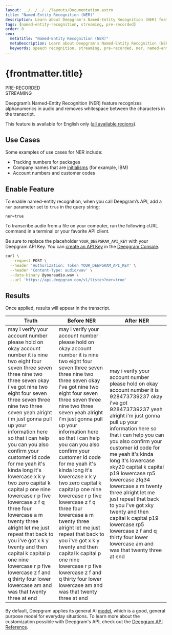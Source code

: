 ---
layout: ../../../../layouts/Documentation.astro
title: "Named-Entity Recognition (NER)"
description: Learn about Deepgram's Named-Entity Recognition (NER) feature, which recognizes alphanumerics in audio and removes whitespace between the characters in the transcript.
tags: [named-entity-recognition, streaming, pre-recorded]
order: 8
seo:
  metaTitle: "Named-Entity Recognition (NER)"
  metaDescription: Learn about Deepgram's Named-Entity Recognition (NER) feature, which recognizes alphanumerics in audio and removes whitespace between the characters in the transcript.
  keywords: speech recognition, streaming, pre-recorded, ner, named-entity recognition, named entity, alphanumerics
---

# {frontmatter.title}

<div class="badge">PRE-RECORDED</div>
<div class="badge">STREAMING</div>

Deepgram’s Named-Entity Recognition (NER) feature recognizes alphanumerics in audio and removes whitespace between the characters in the transcript.

<Alert type="warning">

This feature is available for English only ([all available regions](/documentation/features/language/#enable-feature)).

</Alert>

## Use Cases

Some examples of use cases for NER include:

- Tracking numbers for packages
- Company names that are [initialisms](/documentation/glossary/#I) (for example, IBM)
- Account numbers and customer codes

## Enable Feature

To enable named-entity recognition, when you call Deepgram’s API, add a `ner` parameter set to `true` in the query string:

`ner=true`

To transcribe audio from a file on your computer, run the following cURL command in a terminal or your favorite API client.

<Alert type="info">

Be sure to replace the placeholder `YOUR_DEEPGRAM_API_KEY` with your Deepgram API Key. You can [create an API Key](/documentation/getting-started/authentication/#create-an-api-key) in the [Deepgram Console](https://console.deepgram.com).

</Alert>

<CodeGroup title="curl">

<CodeBlock label="curl" active>

```bash
curl \
  --request POST \
  --header 'Authorization: Token YOUR_DEEPGRAM_API_KEY' \
  --header 'Content-Type: audio/wav' \
  --data-binary @youraudio.wav \
  --url 'https://api.deepgram.com/v1/listen?ner=true'
```

</CodeBlock>

</CodeGroup>

## Results

Once applied, results will appear in the transcript.

| Truth                                                                                                                                                                                                                                                                                                                                                                                                                                                                                                                                                                                                                                                                                                                                | Before NER                                                                                                                                                                                                                                                                                                                                                                                                                                                                                                                                                                                                                                                                                                                           | After NER                                                                                                                                                                                                                                                                                                                                                                                                                                                                                                                                                                      |
| ------------------------------------------------------------------------------------------------------------------------------------------------------------------------------------------------------------------------------------------------------------------------------------------------------------------------------------------------------------------------------------------------------------------------------------------------------------------------------------------------------------------------------------------------------------------------------------------------------------------------------------------------------------------------------------------------------------------------------------ | ------------------------------------------------------------------------------------------------------------------------------------------------------------------------------------------------------------------------------------------------------------------------------------------------------------------------------------------------------------------------------------------------------------------------------------------------------------------------------------------------------------------------------------------------------------------------------------------------------------------------------------------------------------------------------------------------------------------------------------ | ------------------------------------------------------------------------------------------------------------------------------------------------------------------------------------------------------------------------------------------------------------------------------------------------------------------------------------------------------------------------------------------------------------------------------------------------------------------------------------------------------------------------------------------------------------------------------ |
| may i verify your account number please hold on okay account number it is nine two eight four seven three seven three nine two three seven okay i've got nine two eight four seven three seven three nine two three seven yeah alright i'm just gonna pull up your information here so that i can help you can you also confirm your customer id code for me yeah it's kinda long it's lowercase x k y two zero capital k capital p one nine lowercase r p five lowercase z f q three four lowercase a m twenty three alright let me just repeat that back to you i've got x k y twenty and then capital k capital p one nine lowercase r p five lowercase z f and q thirty four lower lowercase am and was that twenty three at end | may i verify your account number please hold on okay account number it is nine two eight four seven three seven three nine two three seven okay i've got nine two eight four seven three seven three nine two three seven yeah alright i'm just gonna pull up your information here so that i can help you can you also confirm your customer id code for me yeah it's kinda long it's lowercase x k y two zero capital k capital p one nine lowercase r p five lowercase z f q three four lowercase a m twenty three alright let me just repeat that back to you i've got x k y twenty and then capital k capital p one nine lowercase r p five lowercase z f and q thirty four lower lowercase am and was that twenty three at end | may i verify your account number please hold on okay account number it is 928473739237 okay i've got 928473739237 yeah alright i'm just gonna pull up your information here so that i can help you can you also confirm your customer id code for me yeah it's kinda long it's lowercase xky20 capital k capital p19 lowercase rp5 lowercase zfq34 lowercase a m twenty three alright let me just repeat that back to you i've got xky twenty and then capital k capital p19 lowercase rp5 lowercase z f and q thirty four lower lowercase am and was that twenty three at end |

<Alert type="info">

By default, Deepgram applies its general AI [model](/api-reference/#model-pr), which is a good, general purpose model for everyday situations. To learn more about the customization possible with Deepgram's API, check out the [Deepgram API Reference](/api-reference/).

</Alert>
